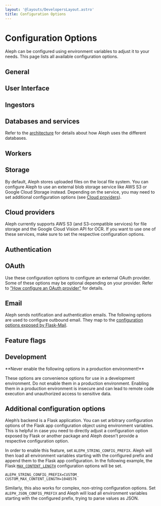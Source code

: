 ```yaml
---
layout: '@layouts/DevelopersLayout.astro'
title: Configuration Options
---
```



# Configuration Options

<p class="lead">Aleph can be configured using environment variables to adjust it to your needs. This page lists all available configuration options.</p>

## General

<ConfigurationOptions options={options.general} />

## User Interface

<ConfigurationOptions options={options.ui} />

## Ingestors

<ConfigurationOptions options={options.ingestors} />

## Databases and services

Refer to the [architecture](/devs-admins/explanation/architecture) for details about how Aleph uses the different databases.

<ConfigurationOptions options={options.services} />

## Workers

<ConfigurationOptions options={options.workers} />

## Storage

By default, Aleph stores uploaded files on the local file system. You can configure Aleph to use an external blob storage service like AWS S3 or Google Cloud Storage instead. Depending on the service, you may need to set additional configuration options (see [Cloud providers](#cloud-providers)).

<ConfigurationOptions options={options.storage} />

## Cloud providers

Aleph currently supports AWS S3 (and S3-compatible services) for file storage and the Google Cloud Vision API for OCR. If you want to use one of these services, make sure to set the respective configuration options.

<ConfigurationOptions options={options.cloud} />

## Authentication

<ConfigurationOptions options={options.auth} />

## OAuth

Use these configuration options to configure an external OAuth provider. Some of these options may be optional depending on your provider. Refer to ["How configure an OAuth provider"](/devs-admins/how-to/oauth) for details.

<ConfigurationOptions options={options.oauth} />

## Email

Aleph sends notification and authentication emails. The following options are used to configure outbound email. They map to the [configuration options exposed by Flask-Mail](https://pythonhosted.org/Flask-Mail/#configuring-flask-mail).

<ConfigurationOptions options={options.email} />

## Feature flags

<ConfigurationOptions options={options.featureFlags} />

## Development

<Callout theme="danger">
  **Never enable the following options in a production environment!**

  These options are convenience options for use in a development environment. Do not enable them in a production environment. Enabling them in a production environment is insecure and can lead to remote code execution and unauthorized access to sensitive data.
</Callout>

<ConfigurationOptions options={options.development} />

## Additional configuration options

Aleph’s backend is a Flask application. You can set arbitrary configuration options of the Flask app configuration object using environment variables. This is helpful in case you need to directly adjust a configuration option exposed by Flask or another package and Aleph doesn't provide a respective configuration option.

In order to enable this feature, set `ALEPH_STRING_CONFIG_PREFIX`. Aleph will then load all environment variables starting with the configured prefix and append them to the Flask app configuration. In the following example, the Flask [`MAX_CONTENT_LENGTH`](https://flask.palletsprojects.com/en/2.2.x/config/#MAX_CONTENT_LENGTH) configuration options will be set.

```
ALEPH_STRING_CONFIG_PREFIX=CUSTOM_
CUSTOM_MAX_CONTENT_LENGTH=1048576
```

Similarly, this also works for complex, non-string configuration options. Set `ALEPH_JSON_CONFIG_PREFIX` and Aleph will load all environment variables starting with the configured prefix, trying to parse values as JSON.
